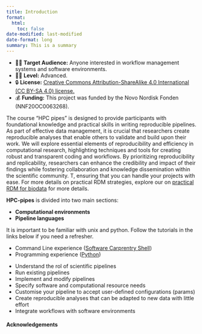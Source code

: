 ```yaml
---
title: Introduction 
format: 
  html:
    toc: false
date-modified: last-modified
date-format: long
summary: This is a summary 
---
```



:::{.callout-note title="Course Overview"}
- 👨‍💻 **Target Audience:** Anyone interested in workflow management systems and software environments. 
- 👩‍🎓 **Level:** Advanced.
- 🔒 **License:** [Creative Commons Attribution-ShareAlike 4.0 International (CC BY-SA 4.0) license.](https://creativecommons.org/licenses/by-sa/4.0/legalcode)  
- 💰 **Funding:** This project was funded by the Novo Nordisk Fonden (NNF20OC0063268).
:::

The course "HPC pipes" is designed to provide participants with foundational knowledge and practical skills in writing reproducible pipelines. As part of effective data management, it is crucial that researchers create reproducible analyses that enable others to validate and build upon their work. We will explore essential elements of reproducibility and efficiency in computational research, highlighting techniques and tools for creating robust and transparent coding and workflows. By prioritizing reproducibility and replicability, researchers can enhance the credibility and impact of their findings while fostering collaboration and knowledge dissemination within the scientific community. T, ensuring that you can handle your projects with ease. For more details on practical RDM strategies, explore our on [practical RDM for biodata](https://hds-sandbox.github.io/RDM_NGS_course/) for more details.

**HPC-pipes** is divided into two main sections: 

- **Computational environments**
- **Pipeline languages**

:::{.callout-warning title="Course Requirements"}
It is important to be familiar with unix and python. Follow the tutorials in the links below if you need a refresher.

- Command Line experience ([Software Carprentry Shell](https://swcarpentry.github.io/shell-novice/01-intro.html))
- Programming experience ([Python](https://swcarpentry.github.io/python-novice-inflammation/))
:::

::: {.callout-tip title="Module Goals"}
- Understand the rol of scientific pipelines
- Run existing pipelines
- Implement and modify pipelines
- Specify software and computational resource needs 
- Customise your pipeline to accept user-defined configurations (params)
- Create reproducible analyses that can be adapted to new data with little effort
- Integrate workflows with software environments
:::


#### Acknowledgements
